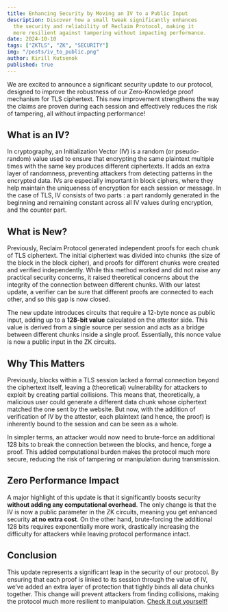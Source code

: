 ```yaml
---
title: Enhancing Security by Moving an IV to a Public Input
description: Discover how a small tweak significantly enhances 
  the security and reliability of Reclaim Protocol, making it 
  more resilient against tampering without impacting performance.
date: 2024-10-10
tags: ["ZKTLS", "ZK", "SECURITY"]
img: "/posts/iv_to_public.png"
author: Kirill Kutsenok
published: true
---
```



We are excited to announce a significant security update to our protocol, 
designed to improve the robustness of our Zero-Knowledge proof mechanism for TLS ciphertext. 
This new improvement strengthens the way the claims are proven during each session 
and effectively reduces the risk of tampering, all without impacting performance!

## What is an IV?

In cryptography, an Initialization Vector (IV) is a random (or pseudo-random) value 
used to ensure that encrypting the same plaintext multiple times with the same key 
produces different ciphertexts. It adds an extra layer of randomness, 
preventing attackers from detecting patterns in the encrypted data. 
IVs are especially important in block ciphers, where they help maintain 
the uniqueness of encryption for each session or message. In the case of TLS, 
IV consists of two parts : a part randomly generated in the beginning 
and remaining constant across all IV values during encryption, and the counter part.

## What is New?

Previously, Reclaim Protocol generated independent proofs for each chunk of TLS ciphertext. 
The initial ciphertext was divided into chunks (the size of the block in the block cipher), 
and proofs for different chunks were created and verified independently. 
While this method worked and did not raise any practical security concerns, it raised theoretical concerns 
about the integrity of the connection between different chunks. 
With our latest update, a verifier can be sure that different proofs are connected to each other, 
and so this gap is now closed.

The new update introduces circuits that require a 12-byte nonce as public input, 
adding up to a **128-bit value** calculated on the attestor side. 
This value is derived from a single source per session and acts as a bridge 
between different chunks inside a single proof. Essentially, this nonce value is now a public input in the ZK circuits.

## Why This Matters

Previously, blocks within a TLS session lacked a formal connection beyond the ciphertext itself, 
leaving a (theoretical) vulnerability for attackers to exploit by creating partial collisions. 
This means that, theoretically, a malicious user could generate a different data chunk 
whose ciphertext matched the one sent by the website. But now, with the addition 
of verification of IV by the attestor, each plaintext (and hence, the proof) is inherently bound 
to the session and can be seen as a whole.

In simpler terms, an attacker would now need to brute-force an additional 128 bits 
to break the connection between the blocks, and hence, forge a proof. 
This added computational burden makes the protocol much more secure, 
reducing the risk of tampering or manipulation during transmission.

## Zero Performance Impact

A major highlight of this update is that it significantly boosts security 
**without adding any computational overhead**. The only change is that 
the IV is now a public parameter in the ZK circuits, meaning you get enhanced security 
**at no extra cost**. On the other hand, brute-forcing the additional 128 bits 
requires exponentially more work, drastically increasing the difficulty for attackers 
while leaving protocol performance intact.

## Conclusion

This update represents a significant leap in the security of our protocol. 
By ensuring that each proof is linked to its session through the value of IV, 
we’ve added an extra layer of protection that tightly binds all data chunks together. 
This change will prevent attackers from finding collisions, 
making the protocol much more resilient to manipulation. 
[Check it out yourself!](https://github.com/reclaimprotocol)
